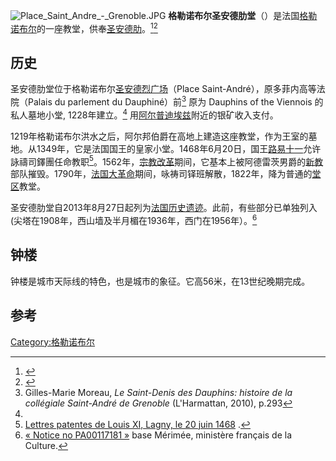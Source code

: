 [[File:Place_Saint_Andre_-_Grenoble.JPG|thumb]]
'''格勒诺布尔圣安德肋堂'''（{{lang-fr|Collégiale Saint-André de Grenoble}}）是法国[[格勒诺布尔|格勒诺布尔]]的一座教堂，供奉[[圣安德肋|圣安德肋]]。<ref>{{Cite web |url=http://www.collegiale-saint-andre.fr/ |title=Church website |accessdate=2020-12-05 |archive-date=2020-11-25 |archive-url=https://web.archive.org/web/20201125160534/http://www.collegiale-saint-andre.fr/ |dead-url=no }}</ref><ref>{{Cite web |url=http://www.cityzeum.com/collegiale-saint-andre-1 |title=Collégiale Saint-André à Grenoble - Cityzeum |accessdate=2020-12-05 |archive-date=2017-08-20 |archive-url=https://web.archive.org/web/20170820071751/http://www.cityzeum.com/collegiale-saint-andre-1 |dead-url=no }}</ref>

==历史==
圣安德肋堂位于格勒诺布尔[[圣安德烈广场_(格勒诺布尔)|圣安德烈广场]]（Place Saint-André），原多菲内高等法院（Palais du parlement du Dauphiné）前<ref name="GMM">Gilles-Marie Moreau, ''Le Saint-Denis des Dauphins: histoire de la collégiale Saint-André de Grenoble'' (L'Harmattan, 2010), p.293</ref> 原为 Dauphins of the Viennois 的私人墓地小堂, 1228年建立。<ref name="GMM" /> 用[[阿尔普迪埃兹|阿尔普迪埃兹]]附近的银矿收入支付。

1219年格勒诺布尔洪水之后，阿尔邦伯爵在高地上建造这座教堂，作为王室的墓地。从1349年，它是法国国王的皇家小堂。1468年6月20日，国王[[路易十一|路易十一]]允许詠禱司鐸團任命教职<ref>[https://books.google.fr/books?id=OJ-b2-CLz7EC&pg=PA90&hl=fr#v=onepage&q&f=false Lettres patentes de Louis XI, Lagny, le 20 juin 1468] {{Wayback|url=https://books.google.fr/books?id=OJ-b2-CLz7EC&pg=PA90&hl=fr#v=onepage&q&f=false |date=20160820092232 }}.</ref>。1562年，[[宗教改革|宗教改革]]期间，它基本上被阿德雷茨男爵的[[新教|新教]]部队摧毁。1790年，[[法国大革命|法国大革命]]期间，咏祷司铎班解散，1822年，降为普通的[[堂区|堂区]]教堂。

圣安德肋堂自2013年8月27日起列为[[法国历史遗迹|法国历史遗迹]]。此前，有些部分已单独列入 (尖塔在1908年，西山墙及半月楣在1936年，西门在1956年）。<ref>[http://www.culture.gouv.fr/public/mistral/merimee_fr?ACTION=CHERCHER&FIELD_1=REF&VALUE_1=PA00117181  « Notice no PA00117181 »] {{Wayback|url=http://www.culture.gouv.fr/public/mistral/merimee_fr?ACTION=CHERCHER&FIELD_1=REF&VALUE_1=PA00117181 |date=20190507233531 }} base Mérimée, ministère français de la Culture.</ref>

==钟楼==
钟楼是城市天际线的特色，也是城市的象征。它高56米，在13世纪晚期完成。

==参考==
{{reflist}}

{{coord|display=title}}

[[Category:格勒诺布尔|Category:格勒诺布尔]]